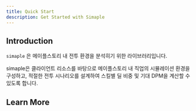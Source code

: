 ```yaml
---
title: Quick Start
description: Get Started with Simaple
---
```


## Introduction

`simaple` 은 메이플스토리 내 전투 환경을 분석히기 위한 라이브러리입니다.

simaple은 클라이언트 리소스를 바탕으로 메이플스토리 내 직업의 시뮬레이션 환경을 구성하고, 적절한 전투 시나리오를 설계하여 스킬별 딜 비중 및 기대 DPM을 계산할 수 있도록 합니다.

## Learn More

<Cards>
  <Card title="Adding New Job" href="./adding-new-job" />
  <Card title="Spec" href="./spec" />
  <Card title="Writing Down Component" href="./writing-down-component" />
</Cards>
